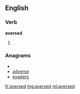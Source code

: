 ==English==

===Verb===
'''aversed'''

# {{past of|[[averse]]}}

===Anagrams===
* {{alphagram|adeersv}}
* [[adverse#English|adverse]]
* [[evaders#English|evaders]]

[[fr:aversed]]
[[mg:aversed]]
[[ml:aversed]]